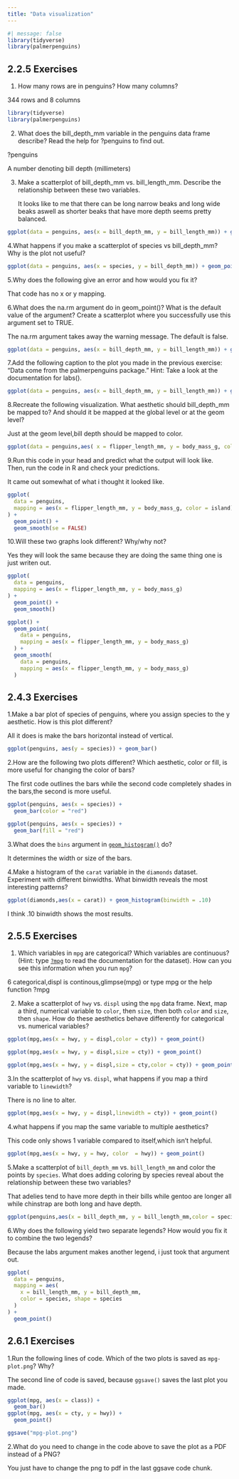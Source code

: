 ```yaml
---
title: "Data visualization"
---
```


```r
#| message: false
library(tidyverse)
library(palmerpenguins)
```

## 2.2.5 Exercises

1.  How many rows are in penguins? How many columns?

344 rows and 8 columns

```r
library(tidyverse)
library(palmerpenguins)
```

2.  What does the bill_depth_mm variable in the penguins data frame describe? Read the help for ?penguins to find out.

?penguins

A number denoting bill depth (millimeters)

3.  Make a scatterplot of bill_depth_mm vs. bill_length_mm. Describe the relationship between these two variables.

    It looks like to me that there can be long narrow beaks and long wide beaks aswell as shorter beaks that have more depth seems pretty balanced.

```r
ggplot(data = penguins, aes(x = bill_depth_mm, y = bill_length_mm)) + geom_point()
```

4.What happens if you make a scatterplot of species vs bill_depth_mm? Why is the plot not useful?

```r
ggplot(data = penguins, aes(x = species, y = bill_depth_mm)) + geom_point()
```

5.Why does the following give an error and how would you fix it?

That code has no x or y mapping.

6.What does the na.rm argument do in geom_point()? What is the default value of the argument? Create a scatterplot where you successfully use this argument set to TRUE.

The na.rm argument takes away the warning message. The default is false.

```r
ggplot(data = penguins, aes(x = bill_depth_mm, y = bill_length_mm)) + geom_point(na.rm = TRUE)
```

7.Add the following caption to the plot you made in the previous exercise: "Data come from the palmerpenguins package." Hint: Take a look at the documentation for labs().

```r
ggplot(data = penguins, aes(x = bill_depth_mm, y = bill_length_mm)) + geom_point(na.rm = TRUE) + labs(caption = "Data come from the palmerpenguins package")
```

8.Recreate the following visualization. What aesthetic should bill_depth_mm be mapped to? And should it be mapped at the global level or at the geom level?

Just at the geom level,bill depth should be mapped to color.

```r

ggplot(data = penguins,aes( x = flipper_length_mm, y = body_mass_g, color = bill_depth_mm)) + geom_point() + geom_smooth()

```

9.Run this code in your head and predict what the output will look like. Then, run the code in R and check your predictions.

It came out somewhat of what i thought it looked like.

```r

ggplot(
  data = penguins,
  mapping = aes(x = flipper_length_mm, y = body_mass_g, color = island)
) +
  geom_point() +
  geom_smooth(se = FALSE)

```

10.Will these two graphs look different? Why/why not?

Yes they will look the same because they are doing the same thing one is just writen out.

```r
ggplot(
  data = penguins,
  mapping = aes(x = flipper_length_mm, y = body_mass_g)
) +
  geom_point() +
  geom_smooth()
```

```r
ggplot() +
  geom_point(
    data = penguins,
    mapping = aes(x = flipper_length_mm, y = body_mass_g)
  ) +
  geom_smooth(
    data = penguins,
    mapping = aes(x = flipper_length_mm, y = body_mass_g)
  )
```

## 2.4.3 Exercises

1.Make a bar plot of species of penguins, where you assign species to the y aesthetic. How is this plot different?

All it does is make the bars horizontal instead of vertical.

```r
ggplot(penguins, aes(y = species)) + geom_bar()
```

2.How are the following two plots different? Which aesthetic, color or fill, is more useful for changing the color of bars?

The first code outlines the bars while the second code completely shades in the bars,the second is more useful.

```r
ggplot(penguins, aes(x = species)) +
  geom_bar(color = "red")
```

```r
ggplot(penguins, aes(x = species)) +
  geom_bar(fill = "red")
```

3.What does the `bins` argument in [`geom_histogram()`](https://ggplot2.tidyverse.org/reference/geom_histogram.html) do?

It determines the width or size of the bars.

4.Make a histogram of the `carat` variable in the `diamonds` dataset. Experiment with different binwidths. What binwidth reveals the most interesting patterns?

```r
ggplot(diamonds,aes(x = carat)) + geom_histogram(binwidth = .10)
```

I think .10 binwidth shows the most results.

## 2.5.5 Exercises

1.  Which variables in `mpg` are categorical? Which variables are continuous? (Hint: type [`?mpg`](https://ggplot2.tidyverse.org/reference/mpg.html) to read the documentation for the dataset). How can you see this information when you run `mpg`?

6 categorical,displ is continous,glimpse(mpg) or type mpg or the help function ?mpg

2.  Make a scatterplot of `hwy` vs. `displ` using the `mpg` data frame. Next, map a third, numerical variable to `color`, then `size`, then both `color` and `size`, then `shape`. How do these aesthetics behave differently for categorical vs. numerical variables?

```r
ggplot(mpg,aes(x = hwy, y = displ,color = cty)) + geom_point()
```

```r
ggplot(mpg,aes(x = hwy, y = displ,size = cty)) + geom_point()
```

```r
ggplot(mpg,aes(x = hwy, y = displ,size = cty,color = cty)) + geom_point()
```

3.In the scatterplot of `hwy` vs. `displ`, what happens if you map a third variable to `linewidth`?

There is no line to alter.

```r
ggplot(mpg,aes(x = hwy, y = displ,linewidth = cty)) + geom_point()
```

4.what happens if you map the same variable to multiple aesthetics?

This code only shows 1 variable compared to itself,which isn't helpful.

```r
ggplot(mpg,aes(x = hwy, y = hwy, color  = hwy)) + geom_point()
```

5.Make a scatterplot of `bill_depth_mm` vs. `bill_length_mm` and color the points by `species`. What does adding coloring by species reveal about the relationship between these two variables?

That adelies tend to have more depth in their bills while gentoo are longer all while chinstrap are both long and have depth.

```r
ggplot(penguins,aes(x = bill_depth_mm, y = bill_length_mm,color = species)) + geom_point()
```

6.Why does the following yield two separate legends? How would you fix it to combine the two legends?

Because the labs argument makes another legend, i just took that argument out.

```r
ggplot(
  data = penguins,
  mapping = aes(
    x = bill_length_mm, y = bill_depth_mm, 
    color = species, shape = species
  )
) +
  geom_point() 
```

## 2.6.1 Exercises

1.Run the following lines of code. Which of the two plots is saved as `mpg-plot.png`? Why?

The second line of code is saved, because `ggsave()` saves the last plot you made.

```r
ggplot(mpg, aes(x = class)) +
  geom_bar()
ggplot(mpg, aes(x = cty, y = hwy)) +
  geom_point()

ggsave("mpg-plot.png")
```

2.What do you need to change in the code above to save the plot as a PDF instead of a PNG?

You just have to change the png to pdf in the last ggsave code chunk.
